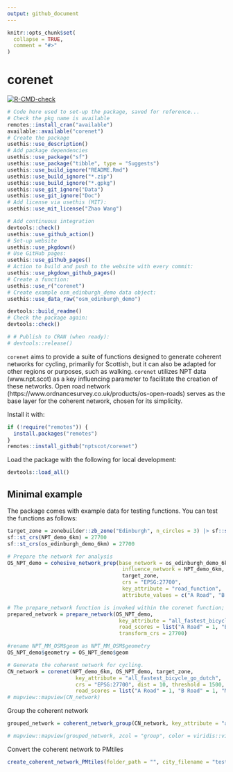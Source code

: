```yaml
---
output: github_document
---
```


<!-- README.md is generated from README.Rmd. Please edit that file -->

```r
knitr::opts_chunk$set(
  collapse = TRUE,
  comment = "#>"
)
```

# corenet

<!-- badges: start -->
[![R-CMD-check](https://github.com/nptscot/corenet/actions/workflows/R-CMD-check.yaml/badge.svg)](https://github.com/nptscot/corenet/actions/workflows/R-CMD-check.yaml)
<!-- badges: end -->

```r
# Code here used to set-up the package, saved for reference... 
# Check the pkg name is available
remotes::install_cran("available")
available::available("corenet")
# Create the package
usethis::use_description()
# Add package dependencies
usethis::use_package("sf")
usethis::use_package("tibble", type = "Suggests")
usethis::use_build_ignore("README.Rmd")
usethis::use_build_ignore("*.zip")
usethis::use_build_ignore("*.gpkg")
usethis::use_git_ignore("Data")
usethis::use_git_ignore("Doc")
# Add license via usethis (MIT):
usethis::use_mit_license("Zhao Wang")

# Add continuous integration
devtools::check()
usethis::use_github_action()
# Set-up website
usethis::use_pkgdown()
# Use GitHub pages:
usethis::use_github_pages()
# Action to build and push to the website with every commit:
usethis::use_pkgdown_github_pages()
# Create a function:
usethis::use_r("corenet")
# Create example osm_edinburgh_demo data object:
usethis::use_data_raw("osm_edinburgh_demo")

devtools::build_readme()
# Check the package again:
devtools::check()

# # Publish to CRAN (when ready):
# devtools::release()
```

`corenet` aims to provide a suite of functions designed to generate coherent networks for cycling, primarily for Scottish, but it can also be adapted for other regions or purposes, such as walking. 
`corenet` utilizes NPT data (www.npt.scot) as a key influencing parameter to facilitate the creation of these networks. Open road network (https://www.ordnancesurvey.co.uk/products/os-open-roads) serves as the base layer for the coherent network, chosen for its simplicity.

Install it with:

```r
if (!require("remotes")) {
  install.packages("remotes")
}
remotes::install_github("nptscot/corenet")
```

Load the package with the following for local development:

```r
devtools::load_all()
```

## Minimal example

The package comes with example data for testing functions.
You can test the functions as follows:
```r
target_zone = zonebuilder::zb_zone("Edinburgh", n_circles = 3) |> sf::st_transform(crs = "EPSG:27700")
sf::st_crs(NPT_demo_6km) = 27700
sf::st_crs(os_edinburgh_demo_6km) = 27700
```

```r
# Prepare the network for analysis
OS_NPT_demo = cohesive_network_prep(base_network = os_edinburgh_demo_6km, 
                                     influence_network = NPT_demo_6km, 
                                     target_zone, 
                                     crs = "EPSG:27700", 
                                     key_attribute = "road_function", 
                                     attribute_values = c("A Road", "B Road", "Minor Road"))
```

```r
# The prepare_network function is invoked within the corenet function; this line allows us to examine it separately.
prepared_network = prepare_network(OS_NPT_demo, 
                                    key_attribute = "all_fastest_bicycle_go_dutch", 
                                    road_scores = list("A Road" = 1, "B Road" = 1, "Minor Road" = 10000000), 
                                    transform_crs = 27700)
```

```r
#rename NPT_MM_OSM$geom as NPT_MM_OSM$geometry
OS_NPT_demo$geometry = OS_NPT_demo$geom

# Generate the coherent network for cycling.
CN_network = corenet(NPT_demo_6km, OS_NPT_demo, target_zone, 
                      key_attribute = "all_fastest_bicycle_go_dutch", 
                      crs = "EPSG:27700", dist = 10, threshold = 1500, 
                      road_scores = list("A Road" = 1, "B Road" = 1, "Minor Road" = 10000000))
# mapview::mapview(CN_network)
```

Group the coherent network

```r
grouped_network = coherent_network_group(CN_network, key_attribute = "all_fastest_bicycle_go_dutch")

# mapview::mapview(grouped_network, zcol = "group", color = viridis::viridis(12), legend = TRUE)
```

Convert the coherent network to PMtiles
```r
create_coherent_network_PMtiles(folder_path = "", city_filename = "test", cohesive_network = grouped_network)
```